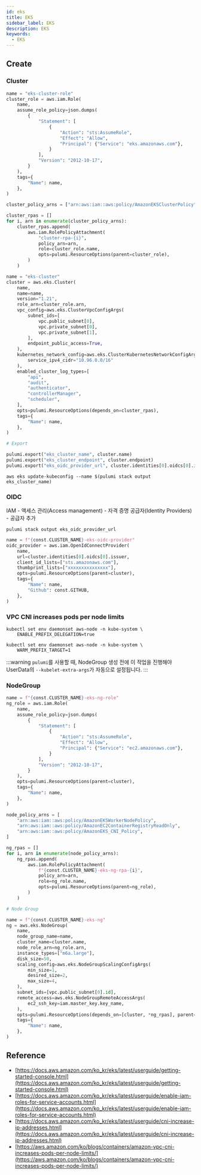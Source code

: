 ```yaml
---
id: eks
title: EKS
sidebar_label: EKS
description: EKS
keywords:
  - EKS
---
```


## Create

### Cluster

```python {38,49}
name = "eks-cluster-role"
cluster_role = aws.iam.Role(
    name,
    assume_role_policy=json.dumps(
        {
            "Statement": [
                {
                    "Action": "sts:AssumeRole",
                    "Effect": "Allow",
                    "Principal": {"Service": "eks.amazonaws.com"},
                }
            ],
            "Version": "2012-10-17",
        }
    ),
    tags={
        "Name": name,
    },
)

cluster_policy_arns = ["arn:aws:iam::aws:policy/AmazonEKSClusterPolicy"]

cluster_rpas = []
for i, arn in enumerate(cluster_policy_arns):
    cluster_rpas.append(
        aws.iam.RolePolicyAttachment(
            "cluster-rpa-{i}",
            policy_arn=arn,
            role=cluster_role.name,
            opts=pulumi.ResourceOptions(parent=cluster_role),
        )
    )

name = "eks-cluster"
cluster = aws.eks.Cluster(
    name,
    name=name,
    version="1.21",
    role_arn=cluster_role.arn,
    vpc_config=aws.eks.ClusterVpcConfigArgs(
        subnet_ids=[
            vpc.public_subnet[0],
            vpc.private_subnet[0],
            vpc.private_subnet[1],
        ],
        endpoint_public_access=True,
    ),
    kubernetes_network_config=aws.eks.ClusterKubernetesNetworkConfigArgs(
        service_ipv4_cidr="10.96.0.0/16"
    ),
    enabled_cluster_log_types=[
        "api",
        "audit",
        "authenticator",
        "controllerManager",
        "scheduler",
    ],
    opts=pulumi.ResourceOptions(depends_on=cluster_rpas),
    tags={
        "Name": name,
    },
)

# Export

pulumi.export("eks_cluster_name", cluster.name)
pulumi.export("eks_cluster_endpoint", cluster.endpoint)
pulumi.export("eks_oidc_provider_url", cluster.identities[0].oidcs[0].issuer)
```

```shell
aws eks update-kubeconfig --name $(pulumi stack output eks_cluster_name)
```

### OIDC

IAM - 액세스 관리(Access management) - 자격 증명 공급자(Identity Providers) - 공급자 추가

```shell
pulumi stack output eks_oidc_provider_url
```

```python {7}
name = f"{const.CLUSTER_NAME}-eks-oidc-provider"
oidc_provider = aws.iam.OpenIdConnectProvider(
    name,
    url=cluster.identities[0].oidcs[0].issuer,
    client_id_lists=["sts.amazonaws.com"],
    thumbprint_lists=["xxxxxxxxxxxxxxx"],
    opts=pulumi.ResourceOptions(parent=cluster),
    tags={
        "Name": name,
        "Github": const.GITHUB,
    },
)
```

### VPC CNI increases pods per node limits

```shell
kubectl set env daemonset aws-node -n kube-system \
    ENABLE_PREFIX_DELEGATION=true
```

```shell
kubectl set env daemonset aws-node -n kube-system \
    WARM_PREFIX_TARGET=1
```

:::warning
`pulumi`를 사용할 때, NodeGroup 생성 전에 이 작업을 진행해야 UserData의 `--kubelet-extra-args`가 자동으로 설정됩니다.
:::

### NodeGroup

```python
name = f"{const.CLUSTER_NAME}-eks-ng-role"
ng_role = aws.iam.Role(
    name,
    assume_role_policy=json.dumps(
        {
            "Statement": [
                {
                    "Action": "sts:AssumeRole",
                    "Effect": "Allow",
                    "Principal": {"Service": "ec2.amazonaws.com"},
                }
            ],
            "Version": "2012-10-17",
        }
    ),
    opts=pulumi.ResourceOptions(parent=cluster),
    tags={
        "Name": name,
    },
)

node_policy_arns = [
    "arn:aws:iam::aws:policy/AmazonEKSWorkerNodePolicy",
    "arn:aws:iam::aws:policy/AmazonEC2ContainerRegistryReadOnly",
    "arn:aws:iam::aws:policy/AmazonEKS_CNI_Policy",
]

ng_rpas = []
for i, arn in enumerate(node_policy_arns):
    ng_rpas.append(
        aws.iam.RolePolicyAttachment(
            f"{const.CLUSTER_NAME}-eks-ng-rpa-{i}",
            policy_arn=arn,
            role=ng_role.name,
            opts=pulumi.ResourceOptions(parent=ng_role),
        )
    )

# Node Group

name = f"{const.CLUSTER_NAME}-eks-ng"
ng = aws.eks.NodeGroup(
    name,
    node_group_name=name,
    cluster_name=cluster.name,
    node_role_arn=ng_role.arn,
    instance_types=["m6a.large"],
    disk_size=50,
    scaling_config=aws.eks.NodeGroupScalingConfigArgs(
        min_size=1,
        desired_size=2,
        max_size=4,
    ),
    subnet_ids=[vpc.public_subnet[0].id],
    remote_access=aws.eks.NodeGroupRemoteAccessArgs(
        ec2_ssh_key=iam.master_key.key_name,
    ),
    opts=pulumi.ResourceOptions(depends_on=[cluster, *ng_rpas], parent=cluster),
    tags={
        "Name": name,
    },
)
```

## Reference

- [https://docs.aws.amazon.com/ko_kr/eks/latest/userguide/getting-started-console.html](https://docs.aws.amazon.com/ko_kr/eks/latest/userguide/getting-started-console.html)
- [https://docs.aws.amazon.com/ko_kr/eks/latest/userguide/enable-iam-roles-for-service-accounts.html](https://docs.aws.amazon.com/ko_kr/eks/latest/userguide/enable-iam-roles-for-service-accounts.html)
- [https://docs.aws.amazon.com/ko_kr/eks/latest/userguide/cni-increase-ip-addresses.html](https://docs.aws.amazon.com/ko_kr/eks/latest/userguide/cni-increase-ip-addresses.html)
- [https://aws.amazon.com/ko/blogs/containers/amazon-vpc-cni-increases-pods-per-node-limits/](https://aws.amazon.com/ko/blogs/containers/amazon-vpc-cni-increases-pods-per-node-limits/)
